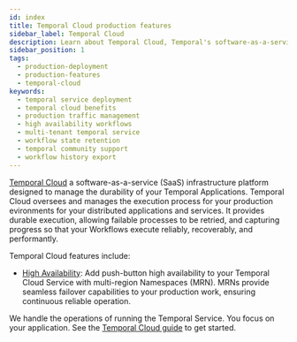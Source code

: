 ```yaml
---
id: index
title: Temporal Cloud production features
sidebar_label: Temporal Cloud
description: Learn about Temporal Cloud, Temporal's software-as-a-service infrastructure platform designed to manage the durability of your Temporal Applications.
sidebar_position: 1
tags:
  - production-deployment
  - production-features
  - temporal-cloud
keywords:
  - temporal service deployment
  - temporal cloud benefits
  - production traffic management
  - high availability workflows
  - multi-tenant temporal service
  - workflow state retention
  - temporal community support
  - workflow history export
---
```



[Temporal Cloud](https://temporal.io/cloud) a software-as-a-service (SaaS) infrastructure platform designed to manage the durability of your Temporal Applications.
Temporal Cloud oversees and manages the execution process for your production evironments for your distributed applications and services.
It provides durable execution, allowing failable processes to be retried, and capturing progress so that your Workflows execute reliably, recoverably, and performantly.

Temporal Cloud features include:

- [High Availability](/evaluate/production-features/temporal-cloud/high-availability): Add push-button high availability to your Temporal Cloud Service with multi-region Namespaces (MRN).
MRNs provide seamless failover capabilities to your production work, ensuring continuous reliable operation.
  
We handle the operations of running the Temporal Service. 
You focus on your application.
See the [Temporal Cloud guide](/cloud) to get started.
